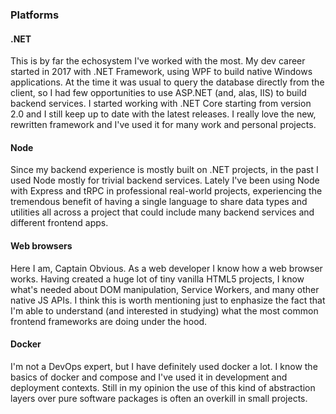 ### Platforms

#### .NET

This is by far the echosystem I've worked with the most. My dev career started in 2017 with .NET Framework, using WPF to build native Windows applications. At the time it was usual to query the database directly from the client, so I had few opportunities to use ASP.NET (and, alas, IIS) to build backend services. I started working with .NET Core starting from version 2.0 and I still keep up to date with the latest releases. I really love the new, rewritten framework and I've used it for many work and personal projects.

#### Node

Since my backend experience is mostly built on .NET projects, in the past I used Node mostly for trivial backend services. Lately I've been using Node with Express and tRPC in professional real-world projects, experiencing the tremendous benefit of having a single language to share data types and utilities all across a project that could include many backend services and different frontend apps.

#### Web browsers

Here I am, Captain Obvious. As a web developer I know how a web browser works. Having created a huge lot of tiny vanilla HTML5 projects, I know what's needed about DOM manipulation, Service Workers, and many other native JS APIs. I think this is worth mentioning just to enphasize the fact that I'm able to understand (and interested in studying) what the most common frontend frameworks are doing under the hood.

#### Docker

I'm not a DevOps expert, but I have definitely used docker a lot. I know the basics of docker and compose and I've used it in development and deployment contexts. Still in my opinion the use of this kind of abstraction layers over pure software packages is often an overkill in small projects.
